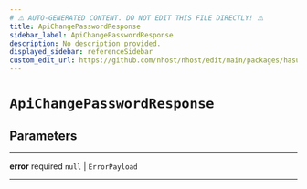 ```yaml
---
# ⚠️ AUTO-GENERATED CONTENT. DO NOT EDIT THIS FILE DIRECTLY! ⚠️
title: ApiChangePasswordResponse
sidebar_label: ApiChangePasswordResponse
description: No description provided.
displayed_sidebar: referenceSidebar
custom_edit_url: https://github.com/nhost/nhost/edit/main/packages/hasura-auth-js/src/utils/types.ts#L173
---
```


# `ApiChangePasswordResponse`

## Parameters

---

**<span className="parameter-name">error</span>** <span className="optional-status">required</span> `null` | `ErrorPayload`

---
